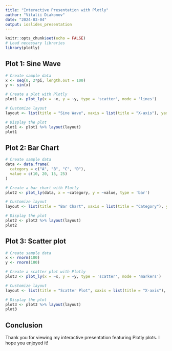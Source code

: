 ```yaml
---
title: "Interactive Presentation with Plotly"
author: "Vitalii Diakonov"
date: "2024-03-04"
output: ioslides_presentation
---
```



```r
knitr::opts_chunk$set(echo = FALSE)
# Load necessary libraries
library(plotly)
```

## Plot 1: Sine Wave

```r
# Create sample data
x <- seq(0, 2*pi, length.out = 100)
y <- sin(x)

# Create a plot with Plotly
plot1 <- plot_ly(x = ~x, y = ~y, type = 'scatter', mode = 'lines')

# Customize layout
layout <- list(title = "Sine Wave", xaxis = list(title = "X-axis"), yaxis = list(title = "Y-axis"))

# Display the plot
plot1 <- plot1 %>% layout(layout)
plot1

```

## Plot 2: Bar Chart

```r
# Create sample data
data <- data.frame(
  category = c("A", "B", "C", "D"),
  value = c(10, 20, 15, 25)
)

# Create a bar chart with Plotly
plot2 <- plot_ly(data, x = ~category, y = ~value, type = 'bar')

# Customize layout
layout <- list(title = "Bar Chart", xaxis = list(title = "Category"), yaxis = list(title = "Value"))

# Display the plot
plot2 <- plot2 %>% layout(layout)
plot2
```

## Plot 3: Scatter plot

```r
# Create sample data
x <- rnorm(100)
y <- rnorm(100)

# Create a scatter plot with Plotly
plot3 <- plot_ly(x = ~x, y = ~y, type = 'scatter', mode = 'markers')

# Customize layout
layout <- list(title = "Scatter Plot", xaxis = list(title = "X-axis"), yaxis = list(title = "Y-axis"))

# Display the plot
plot3 <- plot3 %>% layout(layout)
plot3
```

## Conclusion

Thank you for viewing my interactive presentation featuring Plotly plots. I hope you enjoyed it!
